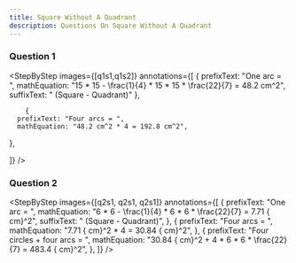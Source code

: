 ```yaml
---
title: Square Without A Quadrant
description: Questions On Square Without A Quadrant
---
```




### Question 1

<Accordions>
  <Accordion title="Question">
    <QuestionWithImage
      image={q1}
      subquestions={["Using the example as a reference, find the area and perimeter of the shaded parts given that the big square consists of 4 smaller squares of side 15 cm and bounded by 4 quarter arcs. Round off your answers to the nearest whole number."]}
    />
  </Accordion>
  <Accordion title="Answer Walkthrough">

<StepByStep
  images={[q1s1,q1s2]}
  annotations={[
    {
      prefixText: "One arc = ",
      mathEquation: "15 * 15 - \\frac{1}{4} * 15 * 15 * \\frac{22}{7} = 48.2 cm^2",
      suffixText: " (Square - Quadrant)"
    },

        {
      prefixText: "Four arcs = ",
      mathEquation: "48.2 cm^2 * 4 = 192.8 cm^2",

},

]}
/>

  </Accordion>
</Accordions>

### Question 2

<Accordions>
  <Accordion title="Question">
    <QuestionWithImage
      image={q2}
      subquestions={[" The figure  shows four circles of radius 12 cm each. The centres are placed at the 4 corners of a square. Find the shaded area of the figure, rounding your answer to the nearest whole number."]}
    />
  </Accordion>
  <Accordion title="Answer Walkthrough">

<StepByStep
  images={[q2s1, q2s1, q2s1]}
  annotations={[
    {
      prefixText: "One arc = ",
      mathEquation:
        "6 * 6 - \\frac{1}{4} * 6 * 6 * \\frac{22}{7} = 7.71 { cm}^2",
      suffixText: " (Square - Quadrant)",
    },
    {
      prefixText: "Four arcs = ",
      mathEquation: "7.71 { cm}^2 * 4 = 30.84 { cm}^2",
    },
    {
      prefixText: "Four circles + four arcs = ",
      mathEquation:
        "30.84 { cm}^2 + 4 * 6 * 6 * \\frac{22}{7} = 483.4 { cm}^2",
    },
  ]}
/>

  </Accordion>
</Accordions>
